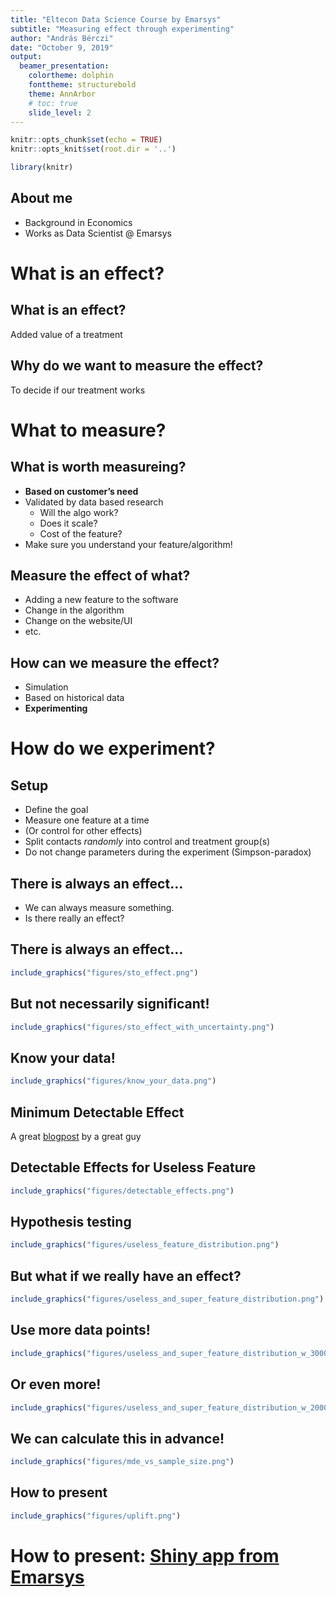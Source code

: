 ```yaml
---
title: "Eltecon Data Science Course by Emarsys"
subtitle: "Measuring effect through experimenting"
author: "András Bérczi"
date: "October 9, 2019"
output:
  beamer_presentation:
    colortheme: dolphin
    fonttheme: structurebold
    theme: AnnArbor
    # toc: true
    slide_level: 2
---
```


```r
knitr::opts_chunk$set(echo = TRUE)
knitr::opts_knit$set(root.dir = '..')

library(knitr)
```

## About me

- Background in Economics
- Works as Data Scientist @ Emarsys

# What is an effect?

## What is an effect?

Added value of a treatment

## Why do we want to measure the effect?

To decide if our treatment works

# What to measure?

## What is worth measureing?

- **Based on customer's need**
- Validated by data based research
    - Will the algo work?
    - Does it scale?
    - Cost of the feature?
- Make sure you understand your feature/algorithm!


## Measure the effect of what?

- Adding a new feature to the software
- Change in the algorithm
- Change on the website/UI
- etc.

## How can we measure the effect?

- Simulation
- Based on historical data
- **Experimenting**

# How do we experiment?

## Setup

- Define the goal
- Measure one feature at a time
- (Or control for other effects)
- Split contacts *randomly* into control and treatment group(s)
- Do not change parameters during the experiment (Simpson-paradox)

## There is always an effect...

- We can always measure something.
- Is there really an effect?

## There is always an effect...

```r
include_graphics("figures/sto_effect.png")
```

## But not necessarily significant!

```r
include_graphics("figures/sto_effect_with_uncertainty.png")
```

## Know your data!

```r
include_graphics("figures/know_your_data.png")
```

## Minimum Detectable Effect

A great [blogpost](https://blog.craftlab.hu/checking-both-sides-the-minimum-detectable-effect-f34a6c0db4fb) by a great guy

## Detectable Effects for Useless Feature

```r
include_graphics("figures/detectable_effects.png")
```

## Hypothesis testing

```r
include_graphics("figures/useless_feature_distribution.png")
```

## But what if we really have an effect?

```r
include_graphics("figures/useless_and_super_feature_distribution.png")
```

## Use more data points!

```r
include_graphics("figures/useless_and_super_feature_distribution_w_30000_sample_size.png")
```

## Or even more!

```r
include_graphics("figures/useless_and_super_feature_distribution_w_200000_sample_size.png")
```

## We can calculate this in advance!

```r
include_graphics("figures/mde_vs_sample_size.png")
```

## How to present

```r
include_graphics("figures/uplift.png")
```

# How to present: [Shiny app from Emarsys](https://rserver.service.emarsys.net/app/sto-monitoring)

